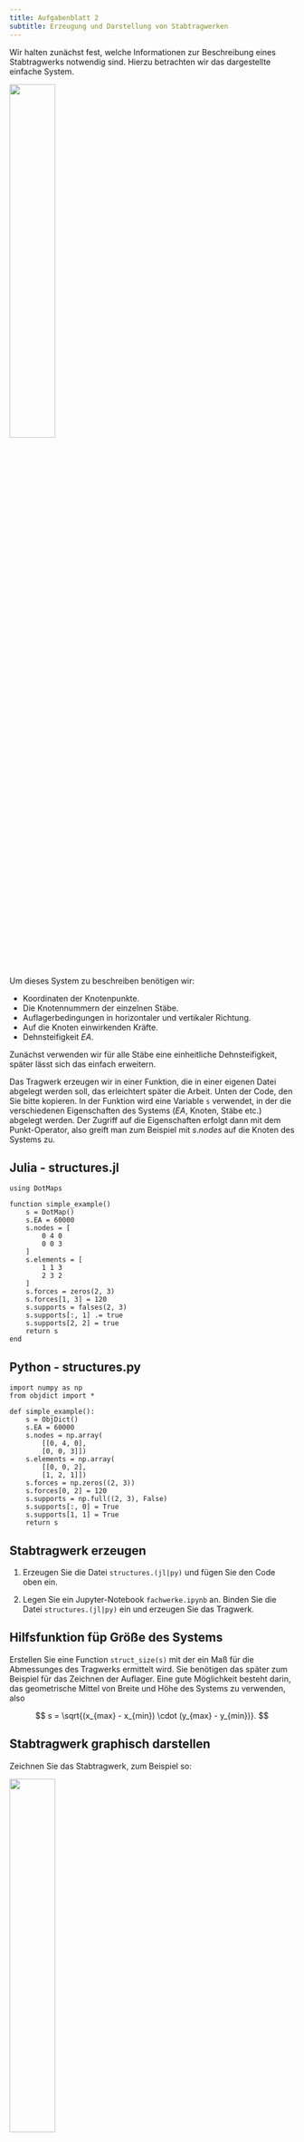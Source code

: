 ```yaml
---
title: Aufgabenblatt 2
subtitle: Erzeugung und Darstellung von Stabtragwerken
---
```


Wir halten zunächst fest, welche Informationen zur Beschreibung eines Stabtragwerks notwendig sind. Hierzu betrachten wir das dargestellte einfache System.

![](bilder/beispiel.svg){fig-align="center" width="40%"}

Um dieses System zu beschreiben benötigen wir:

- Koordinaten der Knotenpunkte.
- Die Knotennummern der einzelnen Stäbe.
- Auflagerbedingungen in horizontaler und vertikaler Richtung.
- Auf die Knoten einwirkenden Kräfte.
- Dehnsteifigkeit $EA$.

Zunächst verwenden wir für alle Stäbe eine einheitliche Dehnsteifigkeit, später lässt sich das einfach erweitern.

Das Tragwerk erzeugen wir in einer Funktion, die in einer eigenen Datei abgelegt werden soll, das erleichtert später die Arbeit. Unten der Code, den Sie bitte kopieren. In der Funktion wird eine Variable `s` verwendet, in der die verschiedenen Eigenschaften des Systems ($EA$, Knoten, Stäbe etc.) abgelegt werden. Der Zugriff auf die Eigenschaften erfolgt dann mit dem Punkt-Operator, also greift man zum Beispiel mit $s.nodes$ auf die Knoten des Systems zu.

::: {.panel-tabset}
## Julia - structures.jl

``` .julia
using DotMaps

function simple_example()    
    s = DotMap()
    s.EA = 60000    
    s.nodes = [
        0 4 0
        0 0 3
    ]    
    s.elements = [
        1 1 3
        2 3 2
    ]
    s.forces = zeros(2, 3)
    s.forces[1, 3] = 120
    s.supports = falses(2, 3)
    s.supports[:, 1] .= true
    s.supports[2, 2] = true
    return s
end
```

## Python - structures.py

``` .python
import numpy as np
from objdict import *

def simple_example():
    s = ObjDict()
    s.EA = 60000
    s.nodes = np.array(
        [[0, 4, 0],
        [0, 0, 3]])
    s.elements = np.array(
        [[0, 0, 2],
        [1, 2, 1]])
    s.forces = np.zeros((2, 3))
    s.forces[0, 2] = 120
    s.supports = np.full((2, 3), False)
    s.supports[:, 0] = True
    s.supports[1, 1] = True
    return s
```
:::

## Stabtragwerk erzeugen

1. Erzeugen Sie die Datei `structures.(jl|py)` und fügen Sie den Code oben ein.

1. Legen Sie ein Jupyter-Notebook `fachwerke.ipynb` an. Binden Sie die Datei `structures.(jl|py)` ein und erzeugen Sie das Tragwerk.

## Hilfsfunktion füp Größe des Systems

Erstellen Sie eine Function `struct_size(s)` mit der ein Maß für die Abmessunges des Tragwerks ermittelt wird. Sie benötigen das später zum Beispiel für das Zeichnen der Auflager. Eine gute Möglichkeit besteht darin, das geometrische Mittel von Breite und Höhe des Systems zu verwenden, also

$$
    s = \sqrt{(x_{max} - x_{min}) \cdot (y_{max} - y_{min})}.
$$

## Stabtragwerk graphisch darstellen

Zeichnen Sie das Stabtragwerk, zum Beispiel so:

![](bilder/beispiel-matlab.svg){fig-align="center" width="40%"}

Es bietet sich an, den Code zunächst einfach in das Jupyter-Notebook zu schreiben und am Schluss in eine Funktion `draw_system(s)` zu verschieben. Gehen Sie in den folgenden Schritten vor:

1. Knoten
1. Stäbe
1. Kräfte 
1. Auflager

## Anwendungsbeispiel

Erstellen Sie das Modell einer interessanten ebenen Fachwerkstruktur, für die Sie später Verformungen und Schnittgrößen berechnen möchten. Beachten Sie, dass es in mit einer Programmiersprache möglich ist, regelmäßige Tragwerke mit nur wenigen Anweisungen zu erzeugen, selbst wenn diese viele Knoten und Stäbe besitzen.

Hier ein paar Bilder zur Anregung.

::: {layout="[[1,-0.1,1.8], [1]]"}
![](bilder/FWKranAufgabe.png)

![](bilder/L-Polonceaudachstuhl.png)

![](bilder/image002.jpg)
:::

